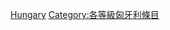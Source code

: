 {{Emptycat}}
{{Articles by Quality|topic=匈牙利|project=匈牙利|format=toc}}

[[Category:未評级条目|Hungary]]
[[Category:各等級匈牙利條目‎|Category:各等級匈牙利條目‎]]